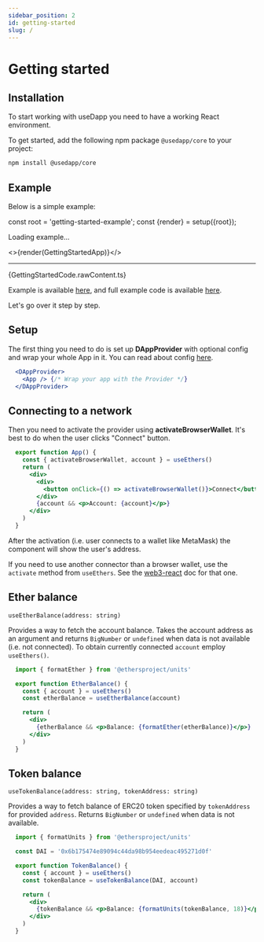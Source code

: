 ```yaml
---
sidebar_position: 2
id: getting-started
slug: /
---
```


# Getting started

## Installation

To start working with useDapp you need to have a working React environment.

To get started, add the following npm package `@usedapp/core` to your project:

```bash npm2yarn
npm install @usedapp/core
```

## Example

Below is a simple example:

const root = 'getting-started-example';
const {render} = setup({root});

<div id={root}>Loading example...</div>

<>{render(GettingStartedApp)}</>

---

<CodeWrapper title="App.tsx">
  {GettingStartedCode.rawContent.ts}
</CodeWrapper>

Example is available [here](https://usedapp-example.netlify.app/), and full example code is available [here](https://github.com/EthWorks/useDapp/tree/master/packages/example).

Let's go over it step by step.

## Setup

The first thing you need to do is set up **DAppProvider** with optional config and wrap your whole App in it. You can read about config [here](./core#config).

```jsx
  <DAppProvider>
    <App /> {/* Wrap your app with the Provider */}
  </DAppProvider>
```

## Connecting to a network

Then you need to activate the provider using **activateBrowserWallet**. It's best to do when the user clicks "Connect" button.

```jsx
  export function App() {
    const { activateBrowserWallet, account } = useEthers()
    return (
      <div>
        <div>
          <button onClick={() => activateBrowserWallet()}>Connect</button>
        </div>
        {account && <p>Account: {account}</p>}
      </div>
    )
  }
```

After the activation (i.e. user connects to a wallet like MetaMask) the component will show the user's address.

If you need to use another connector than a browser wallet, use the `activate` method from `useEthers`. See the [web3-react](https://github.com/NoahZinsmeister/web3-react/tree/v6/docs#overview) doc for that one.

## Ether balance

`useEtherBalance(address: string)`

Provides a way to fetch the account balance. Takes the account address as an argument and returns ``BigNumber`` or ``undefined`` when data is not available (i.e. not connected). 
To obtain currently connected ``account`` employ ``useEthers()``.

```jsx
  import { formatEther } from '@ethersproject/units'

  export function EtherBalance() {
    const { account } = useEthers()
    const etherBalance = useEtherBalance(account)

    return (
      <div>
        {etherBalance && <p>Balance: {formatEther(etherBalance)}</p>}
      </div>
    )
  }
```

## Token balance

`useTokenBalance(address: string, tokenAddress: string)`

Provides a way to fetch balance of ERC20 token specified by ``tokenAddress`` for provided ``address``. Returns ``BigNumber`` or ``undefined`` when data is not available.

```jsx
  import { formatUnits } from '@ethersproject/units'

  const DAI = '0x6b175474e89094c44da98b954eedeac495271d0f'

  export function TokenBalance() {
    const { account } = useEthers()
    const tokenBalance = useTokenBalance(DAI, account)

    return (
      <div>
        {tokenBalance && <p>Balance: {formatUnits(tokenBalance, 18)}</p>}
      </div>
    )
  }
```
